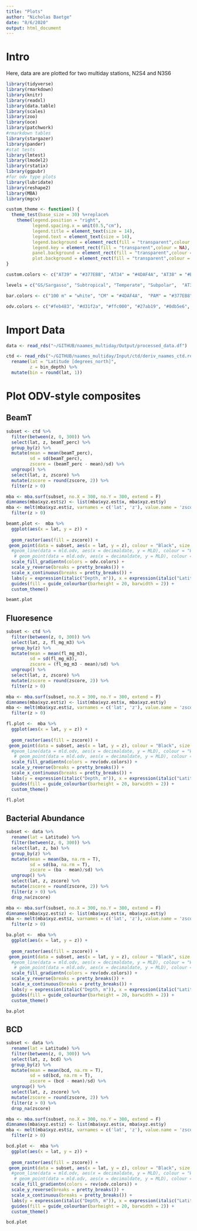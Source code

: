 ```yaml
---
title: "Plots"
author: "Nicholas Baetge"
date: "8/6/2020"
output: html_document
---
```

# Intro

Here, data are are plotted for two multiday stations, N2S4 and N3S6


```r
library(tidyverse) 
library(rmarkdown)
library(knitr)
library(readxl)
library(data.table) 
library(scales)
library(zoo)
library(oce)
library(patchwork)
#rmarkdown tables
library(stargazer)
library(pander)
#stat tests
library(lmtest)
library(lmodel2)
library(rstatix)
library(ggpubr)
#for odv type plots
library(lubridate)
library(reshape2)
library(MBA)
library(mgcv)

custom_theme <- function() {
  theme_test(base_size = 30) %+replace%
    theme(legend.position = "right",
          legend.spacing.x = unit(0.5,"cm"),
          legend.title = element_text(size = 14),
          legend.text = element_text(size = 14),
          legend.background = element_rect(fill = "transparent",colour = NA),
          legend.key = element_rect(fill = "transparent",colour = NA),
          panel.background = element_rect(fill = "transparent",colour = NA),
          plot.background = element_rect(fill = "transparent",colour = NA)) 
}

custom.colors <- c("AT39" = "#377EB8", "AT34" = "#4DAF4A", "AT38" = "#E41A1C", "AT32" = "#FF7F00", "Temperate" = "#A6CEE3", "Subpolar" = "#377EB8", "Subtropical" = "#FB9A99", "GS/Sargasso" = "#E41A1C", "Early Spring" = "#377EB8", "Late Spring" = "#4DAF4A","Early Autumn" = "#E41A1C", "Summer" = "#E41A1C", "Late Autumn" = "#FF7F00", "Gv2_2019" = "#377EB8", "WOA18_MN" = "#4DAF4A", "WOA18_AN" = "#E41A1C")

levels = c("GS/Sargasso", "Subtropical", "Temperate", "Subpolar",  "AT39-6", "AT34", "AT38", "AT32","South", "North", "Early Spring", "Late Spring","Early Autumn",  "Summer", "Late Autumn", "Gv2_2019", "WOA18_MN", "WOA18_AN","Nov", "Nov sd", "Dec", "Dec sd", "Jan", "Jan sd", "Feb", "Feb sd", "Mar", "Mar sd", "Apr", "Apr sd",  "Cruise", "ARGO")

bar.colors <- c("100 m" = "white", "CM" = "#4DAF4A",  "PAM" = "#377EB8")

odv.colors <- c("#feb483", "#d31f2a", "#ffc000", "#27ab19", "#0db5e6", "#7139fe", "#d16cfa")
```

# Import Data

```r
data <- read_rds("~/GITHUB/naames_multiday/Output/processed_data.df")

ctd <- read_rds("~/GITHUB/naames_multiday/Input/ctd/deriv_naames_ctd.rds") %>% 
  rename(lat = "Latitude [degrees_north]",
         z = bin_depth) %>% 
  mutate(bin = round(lat, 1))
```

# Plot ODV-style composites

## BeamT

```r

subset <- ctd %>% 
  filter(between(z, 0, 300)) %>% 
  select(lat, z, beamT_perc) %>% 
  group_by(z) %>% 
  mutate(mean = mean(beamT_perc),
         sd = sd(beamT_perc),
         zscore = (beamT_perc - mean)/sd) %>% 
  ungroup() %>% 
  select(lat, z, zscore) %>% 
  mutate(zscore = round(zscore, 2)) %>% 
  filter(z > 0)

mba <- mba.surf(subset, no.X = 300, no.Y = 300, extend = F)
dimnames(mba$xyz.est$z) <- list(mba$xyz.est$x, mba$xyz.est$y)
mba <- melt(mba$xyz.est$z, varnames = c('lat', 'z'), value.name = 'zscore') %>%
  filter(z > 0) 

```


```r

beamt.plot <-  mba %>% 
  ggplot(aes(x = lat, y = z)) + 
   
  geom_raster(aes(fill = zscore)) +
 geom_point(data = subset, aes(x = lat, y = z), colour = "Black", size = 0.05, shape = 3, alpha = 0.1) +
  #geom_line(data = mld.odv, aes(x = decimaldate, y = MLD), colour = "White", linetype = 2, size = 1 ) +
   # geom_point(data = mld.odv, aes(x = decimaldate, y = MLD), colour = "White", shape = 19, size = 3, alpha = 0.8) +
  scale_fill_gradientn(colors = odv.colors) +
  scale_y_reverse(breaks = pretty_breaks()) +
  scale_x_continuous(breaks = pretty_breaks()) +
  labs(y = expression(italic("Depth, m")), x = expression(italic("Latitude, ˚N")), fill = expression(italic(paste("Beam T., \n z-score")))) +
  guides(fill = guide_colourbar(barheight = 20, barwidth = 2)) +
  custom_theme() 

beamt.plot


```

## Fluoresence

```r

subset <- ctd %>% 
  filter(between(z, 0, 300)) %>% 
  select(lat, z, fl_mg_m3) %>% 
  group_by(z) %>% 
  mutate(mean = mean(fl_mg_m3),
         sd = sd(fl_mg_m3),
         zscore = (fl_mg_m3 - mean)/sd) %>% 
  ungroup() %>% 
  select(lat, z, zscore) %>% 
  mutate(zscore = round(zscore, 2)) %>% 
  filter(z > 0)

mba <- mba.surf(subset, no.X = 300, no.Y = 300, extend = F)
dimnames(mba$xyz.est$z) <- list(mba$xyz.est$x, mba$xyz.est$y)
mba <- melt(mba$xyz.est$z, varnames = c('lat', 'z'), value.name = 'zscore') %>%
  filter(z > 0) 

```


```r

fl.plot <-  mba %>% 
  ggplot(aes(x = lat, y = z)) + 
   
  geom_raster(aes(fill = zscore)) +
 geom_point(data = subset, aes(x = lat, y = z), colour = "Black", size = 0.05, shape = 3, alpha = 0.1) +
  #geom_line(data = mld.odv, aes(x = decimaldate, y = MLD), colour = "White", linetype = 2, size = 1 ) +
   # geom_point(data = mld.odv, aes(x = decimaldate, y = MLD), colour = "White", shape = 19, size = 3, alpha = 0.8) +
  scale_fill_gradientn(colors = rev(odv.colors)) +
  scale_y_reverse(breaks = pretty_breaks()) +
  scale_x_continuous(breaks = pretty_breaks()) +
  labs(y = expression(italic("Depth, m")), x = expression(italic("Latitude, ˚N")), fill = expression(italic(paste("Fluor., \n z-score")))) +
  guides(fill = guide_colourbar(barheight = 20, barwidth = 2)) +
  custom_theme() 

fl.plot


```

## Bacterial Abundance

```r

subset <- data %>% 
  rename(lat = Latitude) %>% 
  filter(between(z, 0, 300)) %>% 
  select(lat, z, ba) %>% 
  group_by(z) %>% 
  mutate(mean = mean(ba, na.rm = T),
         sd = sd(ba, na.rm = T),
         zscore = (ba - mean)/sd) %>% 
  ungroup() %>% 
  select(lat, z, zscore) %>% 
  mutate(zscore = round(zscore, 2)) %>% 
  filter(z > 0) %>% 
  drop_na(zscore)

mba <- mba.surf(subset, no.X = 300, no.Y = 300, extend = F)
dimnames(mba$xyz.est$z) <- list(mba$xyz.est$x, mba$xyz.est$y)
mba <- melt(mba$xyz.est$z, varnames = c('lat', 'z'), value.name = 'zscore') %>%
  filter(z > 0) 

```


```r

ba.plot <-  mba %>% 
  ggplot(aes(x = lat, y = z)) + 
   
  geom_raster(aes(fill = zscore)) +
 geom_point(data = subset, aes(x = lat, y = z), colour = "Black", size = 0.5, shape = 3, alpha = 0.5) +
  #geom_line(data = mld.odv, aes(x = decimaldate, y = MLD), colour = "White", linetype = 2, size = 1 ) +
   # geom_point(data = mld.odv, aes(x = decimaldate, y = MLD), colour = "White", shape = 19, size = 3, alpha = 0.8) +
  scale_fill_gradientn(colors = rev(odv.colors)) +
  scale_y_reverse(breaks = pretty_breaks()) +
  scale_x_continuous(breaks = pretty_breaks()) +
  labs(y = expression(italic("Depth, m")), x = expression(italic("Latitude, ˚N")), fill = expression(italic(paste("BA, \n z-score")))) +
  guides(fill = guide_colourbar(barheight = 20, barwidth = 2)) +
  custom_theme() 

ba.plot


```

## BCD

```r

subset <- data %>% 
  rename(lat = Latitude) %>% 
  filter(between(z, 0, 300)) %>% 
  select(lat, z, bcd) %>% 
  group_by(z) %>% 
  mutate(mean = mean(bcd, na.rm = T),
         sd = sd(bcd, na.rm = T),
         zscore = (bcd - mean)/sd) %>% 
  ungroup() %>% 
  select(lat, z, zscore) %>% 
  mutate(zscore = round(zscore, 2)) %>% 
  filter(z > 0) %>% 
  drop_na(zscore)

mba <- mba.surf(subset, no.X = 300, no.Y = 300, extend = F)
dimnames(mba$xyz.est$z) <- list(mba$xyz.est$x, mba$xyz.est$y)
mba <- melt(mba$xyz.est$z, varnames = c('lat', 'z'), value.name = 'zscore') %>%
  filter(z > 0) 

```


```r

bcd.plot <-  mba %>% 
  ggplot(aes(x = lat, y = z)) + 
   
  geom_raster(aes(fill = zscore)) +
 geom_point(data = subset, aes(x = lat, y = z), colour = "Black", size = 0.5, shape = 3, alpha = 0.5) +
  #geom_line(data = mld.odv, aes(x = decimaldate, y = MLD), colour = "White", linetype = 2, size = 1 ) +
   # geom_point(data = mld.odv, aes(x = decimaldate, y = MLD), colour = "White", shape = 19, size = 3, alpha = 0.8) +
  scale_fill_gradientn(colors = rev(odv.colors)) +
  scale_y_reverse(breaks = pretty_breaks()) +
  scale_x_continuous(breaks = pretty_breaks()) +
  labs(y = expression(italic("Depth, m")), x = expression(italic("Latitude, ˚N")), fill = expression(italic(paste("BCD, \n z-score")))) +
  guides(fill = guide_colourbar(barheight = 20, barwidth = 2)) +
  custom_theme() 

bcd.plot


```